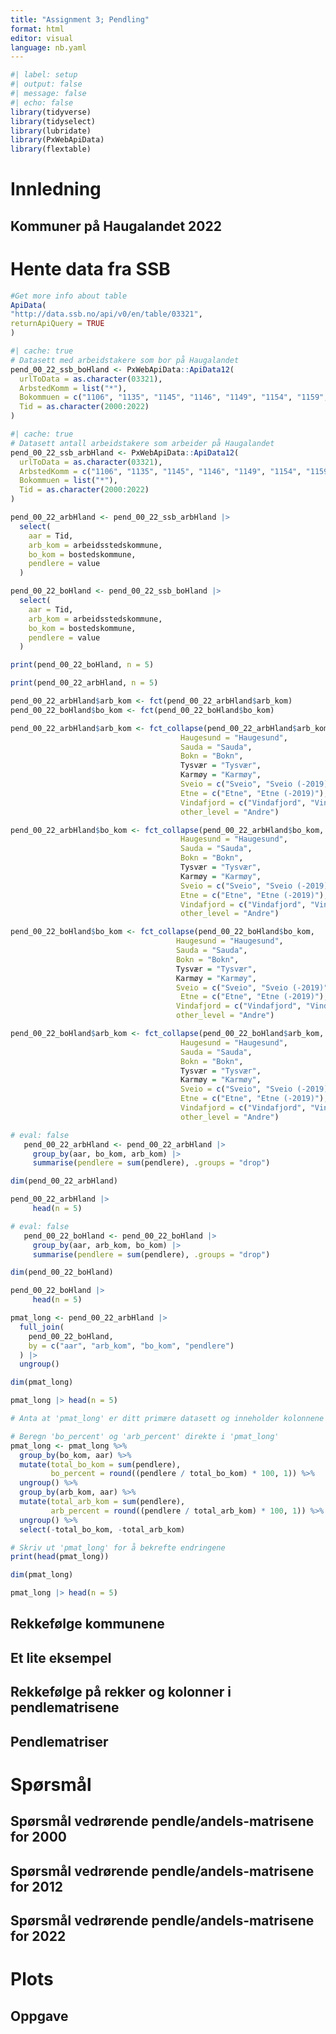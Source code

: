 ```yaml
---
title: "Assignment 3; Pendling"
format: html
editor: visual
language: nb.yaml
---
```


```r
#| label: setup
#| output: false
#| message: false
#| echo: false
library(tidyverse)
library(tidyselect)
library(lubridate)
library(PxWebApiData)
library(flextable)
```

# Innledning

## Kommuner på Haugalandet 2022

# Hente data fra SSB

```r
#Get more info about table
ApiData(
"http://data.ssb.no/api/v0/en/table/03321",
returnApiQuery = TRUE
) 
```

```r
#| cache: true
# Datasett med arbeidstakere som bor på Haugalandet
pend_00_22_ssb_boHland <- PxWebApiData::ApiData12(
  urlToData = as.character(03321),
  ArbstedKomm = list("*"),
  Bokommuen = c("1106", "1135", "1145", "1146", "1149", "1154", "1159", "1160", "4611", "4612", "1211", "1216"),
  Tid = as.character(2000:2022)
)
```

```r
#| cache: true
# Datasett antall arbeidstakere som arbeider på Haugalandet
pend_00_22_ssb_arbHland <- PxWebApiData::ApiData12(
  urlToData = as.character(03321),
  ArbstedKomm = c("1106", "1135", "1145", "1146", "1149", "1154", "1159", "1160", "4611", "4612", "1211", "1216"),
  Bokommuen = list("*"),
  Tid = as.character(2000:2022)
)
```

```r
pend_00_22_arbHland <- pend_00_22_ssb_arbHland |> 
  select(
    aar = Tid,
    arb_kom = arbeidsstedskommune,
    bo_kom = bostedskommune,
    pendlere = value
  )
```

```r
pend_00_22_boHland <- pend_00_22_ssb_boHland |> 
  select(
    aar = Tid,
    arb_kom = arbeidsstedskommune,
    bo_kom = bostedskommune,
    pendlere = value
  )
```

```r
print(pend_00_22_boHland, n = 5)
```

```r
print(pend_00_22_arbHland, n = 5)
```

```r
pend_00_22_arbHland$arb_kom <- fct(pend_00_22_arbHland$arb_kom)
pend_00_22_boHland$bo_kom <- fct(pend_00_22_boHland$bo_kom)

pend_00_22_arbHland$arb_kom <- fct_collapse(pend_00_22_arbHland$arb_kom, 
                                      Haugesund = "Haugesund",
                                      Sauda = "Sauda",
                                      Bokn = "Bokn",
                                      Tysvær = "Tysvær",
                                      Karmøy = "Karmøy",
                                      Sveio = c("Sveio", "Sveio (-2019)"),
                                      Etne = c("Etne", "Etne (-2019)"),
                                      Vindafjord = c("Vindafjord", "Vindafjord (1965-2005)", "Ølen (2002-2005)"),
                                      other_level = "Andre")
```

```r
pend_00_22_arbHland$bo_kom <- fct_collapse(pend_00_22_arbHland$bo_kom, 
                                      Haugesund = "Haugesund",
                                      Sauda = "Sauda",
                                      Bokn = "Bokn",
                                      Tysvær = "Tysvær",
                                      Karmøy = "Karmøy",
                                      Sveio = c("Sveio", "Sveio (-2019)"),
                                      Etne = c("Etne", "Etne (-2019)"),
                                      Vindafjord = c("Vindafjord", "Vindafjord (1965-2005)", "Ølen (2002-2005)"),
                                      other_level = "Andre")
```

```r
pend_00_22_boHland$bo_kom <- fct_collapse(pend_00_22_boHland$bo_kom, 
                                     Haugesund = "Haugesund",
                                     Sauda = "Sauda",
                                     Bokn = "Bokn",
                                     Tysvær = "Tysvær",
                                     Karmøy = "Karmøy",
                                     Sveio = c("Sveio", "Sveio (-2019)"),
                                      Etne = c("Etne", "Etne (-2019)"),
                                     Vindafjord = c("Vindafjord", "Vindafjord (1965-2005)", "Ølen (2002-2005)"),
                                     other_level = "Andre")
```

```r
pend_00_22_boHland$arb_kom <- fct_collapse(pend_00_22_boHland$arb_kom, 
                                      Haugesund = "Haugesund",
                                      Sauda = "Sauda",
                                      Bokn = "Bokn",
                                      Tysvær = "Tysvær",
                                      Karmøy = "Karmøy",
                                      Sveio = c("Sveio", "Sveio (-2019)"),
                                      Etne = c("Etne", "Etne (-2019)"),
                                      Vindafjord = c("Vindafjord", "Vindafjord (1965-2005)", "Ølen (2002-2005)"),
                                      other_level = "Andre")
```

```r
# eval: false
   pend_00_22_arbHland <- pend_00_22_arbHland |>
     group_by(aar, bo_kom, arb_kom) |>
     summarise(pendlere = sum(pendlere), .groups = "drop")
```

```r
dim(pend_00_22_arbHland)
```

```r
pend_00_22_arbHland |>
     head(n = 5)
```

```r
# eval: false
   pend_00_22_boHland <- pend_00_22_boHland |>
     group_by(aar, arb_kom, bo_kom) |>
     summarise(pendlere = sum(pendlere), .groups = "drop")
```

```r
dim(pend_00_22_boHland)
```

```r
pend_00_22_boHland |>
     head(n = 5)
```

```r
pmat_long <- pend_00_22_arbHland |> 
  full_join(
    pend_00_22_boHland,
    by = c("aar", "arb_kom", "bo_kom", "pendlere")
  ) |> 
  ungroup()
```

```r
dim(pmat_long)
```

```r
pmat_long |> head(n = 5)
```

```r
# Anta at 'pmat_long' er ditt primære datasett og inneholder kolonnene 'aar', 'bo_kom', 'arb_kom', og 'pendlere'.

# Beregn 'bo_percent' og 'arb_percent' direkte i 'pmat_long'
pmat_long <- pmat_long %>%
  group_by(bo_kom, aar) %>%
  mutate(total_bo_kom = sum(pendlere), 
         bo_percent = round((pendlere / total_bo_kom) * 100, 1)) %>%
  ungroup() %>%
  group_by(arb_kom, aar) %>%
  mutate(total_arb_kom = sum(pendlere), 
         arb_percent = round((pendlere / total_arb_kom) * 100, 1)) %>%
  ungroup() %>%
  select(-total_bo_kom, -total_arb_kom)

# Skriv ut 'pmat_long' for å bekrefte endringene
print(head(pmat_long))
```

```r
dim(pmat_long)
```

```r
pmat_long |> head(n = 5)
```

## Rekkefølge kommunene

## Et lite eksempel

## Rekkefølge på rekker og kolonner i pendlematrisene

## Pendlematriser

# Spørsmål

## Spørsmål vedrørende pendle/andels-matrisene for 2000

## Spørsmål vedrørende pendle/andels-matrisene for 2012

## Spørsmål vedrørende pendle/andels-matrisene for 2022

# Plots

## Oppgave
